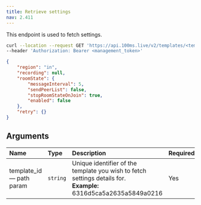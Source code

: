 ```yaml
---
title: Retrieve settings
nav: 2.411
---
```


This endpoint is used to fetch settings.

<GetRequest title="https://api.100ms.live/v2/templates/<template_id>/settings" />

<Request id="req-0">

```bash
curl --location --request GET 'https://api.100ms.live/v2/templates/<template_id>/settings' \
--header 'Authorization: Bearer <management_token>'
```

</Request>

<ResponseBox id="res-0" status="200 OK">

```json
{
    "region": "in",
    "recording": null,
    "roomState": {
        "messageInterval": 5,
        "sendPeerList": false,
        "stopRoomStateOnJoin": true,
        "enabled": false
    },
    "retry": {}
}
```

</ResponseBox>

## Arguments

| Name                           | Type     | Description                                                                                                           | Required |
| :----------------------------- | :------- | :-------------------------------------------------------------------------------------------------------------------- | :------- |
| template_id <br/> — path param | `string` | Unique identifier of the template you wish to fetch settings details for. <br/> **Example:** 6316d5ca5a2635a5849a0216 | Yes      |
